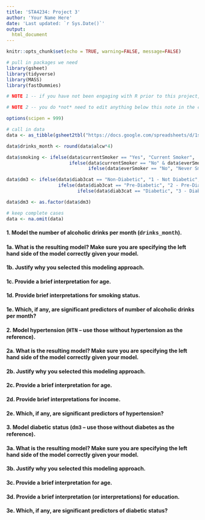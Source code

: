 ```yaml
---
title: 'STA4234: Project 3'
author: 'Your Name Here'
date: 'Last updated: `r Sys.Date()`'
output:
  html_document
---
```


```r
knitr::opts_chunk$set(echo = TRUE, warning=FALSE, message=FALSE)

# pull in packages we need
library(gsheet)
library(tidyverse)
library(MASS)
library(fastDummies)

# NOTE 1 -- if you have not been engaging with R prior to this project, you may need to install packages.

# NOTE 2 -- you do *not* need to edit anything below this note in the code chunk. All of the data management has been done for you. Once you confirm that the data has pulled in properly, you are ready to begin the project.

options(scipen = 999)

# call in data
data <- as_tibble(gsheet2tbl("https://docs.google.com/spreadsheets/d/1spsd94lLVgltT2MQvmMHW3dZ3cxW2WSEq_YJ6x8e3yM/edit?usp=sharing"))

data$drinks_month <- round(data$alcw*4)

data$smoking <- ifelse(data$currentSmoker == "Yes", "Current Smoker",
                       ifelse(data$currentSmoker == "No" & data$everSmoker == "Yes", "Former Smoker",
                              ifelse(data$everSmoker == "No", "Never Smoker", NA)))

data$dm3 <- ifelse(data$diab3cat == "Non-Diabetic", "1 - Not Diabetic",
                   ifelse(data$diab3cat == "Pre-Diabetic", "2 - Pre-Diabetic",
                          ifelse(data$diab3cat == "Diabetic", "3 - Diabetic", NA)))

data$dm3 <- as.factor(data$dm3)

# keep complete cases
data <- na.omit(data)
```


#### 1. Model the number of alcoholic drinks per month (<span style="font-family:Courier;">drinks_month</span>). 

#### 1a. What is the resulting model? Make sure you are specifying the left hand side of the model correctly given your model.

#### 1b. Justify why you selected this modeling approach.

#### 1c. Provide a brief interpretation for age. 

#### 1d. Provide brief interpretations for smoking status.

#### 1e. Which, if any, are significant predictors of number of alcoholic drinks per month? 
    
#### 2. Model hypertension (<span style="font-family:Courier;">HTN</span> -- use those without hypertension as the reference).
    
#### 2a. What is the resulting model? Make sure you are specifying the left hand side of the model correctly given your model.
    
#### 2b. Justify why you selected this modeling approach.

#### 2c. Provide a brief interpretation for age. 

#### 2d. Provide brief interpretations for income.

#### 2e. Which, if any, are significant predictors of hypertension? 

#### 3. Model diabetic status (<span style="font-family:Courier;">dm3</span> -- use those without diabetes as the reference).

#### 3a. What is the resulting model? Make sure you are specifying the left hand side of the model correctly given your model.

#### 3b. Justify why you selected this modeling approach.

#### 3c. Provide a brief interpretation for age. 

#### 3d. Provide a brief interpretation (or interpretations) for education.

#### 3e. Which, if any, are significant predictors of diabetic status? 


